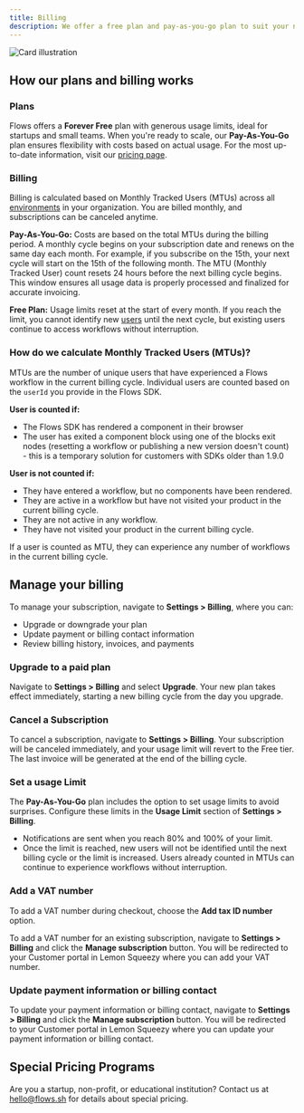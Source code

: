 ```yaml
---
title: Billing
description: We offer a free plan and pay-as-you-go plan to suit your needs.
---
```


![Card illustration](/organization-setup/billing.png)

## How our plans and billing works

### Plans

Flows offers a **Forever Free** plan with generous usage limits, ideal for startups and small teams. When you're ready to scale, our **Pay-As-You-Go** plan ensures flexibility with costs based on actual usage. For the most up-to-date information, visit our [pricing page](https://flows.sh/pricing).

### Billing

Billing is calculated based on Monthly Tracked Users (MTUs) across all [environments](/environments) in your organization. You are billed monthly, and subscriptions can be canceled anytime.

**Pay-As-You-Go:** Costs are based on the total MTUs during the billing period. A monthly cycle begins on your subscription date and renews on the same day each month. For example, if you subscribe on the 15th, your next cycle will start on the 15th of the following month. The MTU (Monthly Tracked User) count resets 24 hours before the next billing cycle begins. This window ensures all usage data is properly processed and finalized for accurate invoicing.

**Free Plan:** Usage limits reset at the start of every month. If you reach the limit, you cannot identify new [users](/users/overview) until the next cycle, but existing users continue to access workflows without interruption.

### How do we calculate Monthly Tracked Users (MTUs)?

MTUs are the number of unique users that have experienced a Flows workflow in the current billing cycle. Individual users are counted based on the `userId` you provide in the Flows SDK.

**User is counted if:**

- The Flows SDK has rendered a component in their browser
- The user has exited a component block using one of the blocks exit nodes (resetting a workflow or publishing a new version doesn't count) - this is a temporary solution for customers with SDKs older than 1.9.0

**User is not counted if:**

- They have entered a workflow, but no components have been rendered.
- They are active in a workflow but have not visited your product in the current billing cycle.
- They are not active in any workflow.
- They have not visited your product in the current billing cycle.

If a user is counted as MTU, they can experience any number of workflows in the current billing cycle.

## Manage your billing

To manage your subscription, navigate to **Settings > Billing**, where you can:

- Upgrade or downgrade your plan
- Update payment or billing contact information
- Review billing history, invoices, and payments

### Upgrade to a paid plan

Navigate to **Settings > Billing** and select **Upgrade**. Your new plan takes effect immediately, starting a new billing cycle from the day you upgrade.

### Cancel a Subscription

To cancel a subscription, navigate to **Settings > Billing**. Your subscription will be canceled immediately, and your usage limit will revert to the Free tier. The last invoice will be generated at the end of the billing cycle.

### Set a usage Limit

The **Pay-As-You-Go** plan includes the option to set usage limits to avoid surprises. Configure these limits in the **Usage Limit** section of **Settings > Billing**.

- Notifications are sent when you reach 80% and 100% of your limit.
- Once the limit is reached, new users will not be identified until the next billing cycle or the limit is increased. Users already counted in MTUs can continue to experience workflows without interruption.

### Add a VAT number

To add a VAT number during checkout, choose the **Add tax ID number** option.

To add a VAT number for an existing subscription, navigate to **Settings > Billing** and click the **Manage subscription** button. You will be redirected to your Customer portal in Lemon Squeezy where you can add your VAT number.

### Update payment information or billing contact

To update your payment information or billing contact, navigate to **Settings > Billing** and click the **Manage subscription** button. You will be redirected to your Customer portal in Lemon Squeezy where you can update your payment information or billing contact.

## Special Pricing Programs

Are you a startup, non-profit, or educational institution? Contact us at hello@flows.sh for details about special pricing.
